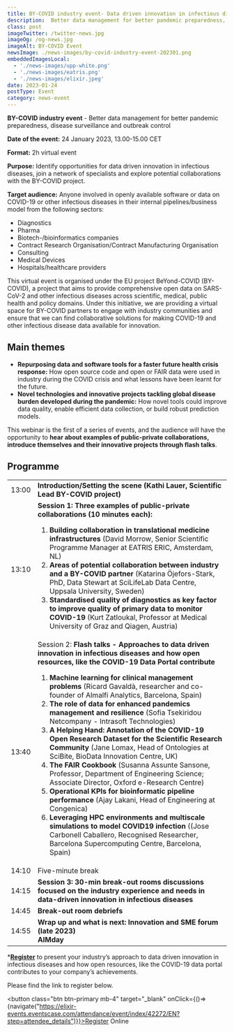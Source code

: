 ```yaml
---
title: BY-COVID industry event- Data driven innovation in infectious diseases
description:  Better data management for better pandemic preparedness, disease surveillance and outbreak control
class: post
imageTwitter: /twitter-news.jpg
imageOg: /og-news.jpg
imageAlt: BY-COVID Event
newsImage: ./news-images/by-covid-industry-event-202301.png
embeddedImagesLocal:
  - './news-images/upp-white.png'
  - './news-images/eatris.png'
  - './news-images/elixir.jpeg'
date: 2023-01-24
postType: Event
category: news-event
---
```



**BY-COVID industry event** - Better data management for better pandemic preparedness, disease surveillance and outbreak control

**Date of the event:** 24 January 2023, 13.00-15.00 CET
 
**Format:** 2h virtual event
 
**Purpose:** Identify opportunities for data driven innovation in infectious diseases, join a network of specialists and explore potential collaborations with the BY-COVID project.

**Target audience:** Anyone involved in openly available software or data on COVID-19 or other infectious diseases in their internal pipelines/business model from the following sectors:

* Diagnostics
* Pharma
* Biotech-/bioinformatics companies 
* Contract Research Organisation/Contract Manufacturing Organisation
* Consulting
* Medical Devices
* Hospitals/healthcare providers

​​This virtual event is organised under the EU project BeYond-COVID (BY-COVID), a project that aims to provide comprehensive open data on SARS-CoV-2 and other infectious diseases across scientific, medical, public health and policy domains. Under this initiative, we are providing a virtual space for BY-COVID partners to engage with industry communities and ensure that we can find collaborative solutions for making COVID-19 and other infectious disease data available for innovation.

## Main themes

* <strong>Repurposing data and software tools for a faster future health crisis response:</strong> How open source code and open or FAIR data were used in industry during the COVID crisis and what lessons have been learnt for the future.
* <strong>Novel technologies and innovative projects tackling global disease burden developed during the pandemic:</strong> How novel tools could improve data quality, enable efficient data collection, or build robust prediction models.
 
This webinar is the first of a series of events, and the audience will have the opportunity to **hear about examples of public-private collaborations, introduce themselves and their innovative projects through flash talks**. 

## Programme

<Table striped bordered table-responsive>
  <tbody>
    <tr>
     <td class="py-3">13:00</td>
      <td class="py-3"><strong>Introduction/Setting the scene (Kathi Lauer, Scientific Lead BY-COVID project)</strong></td>
    </tr>
    <tr>
     <td class="py-3">13:10</td>
      <td class="py-3"><strong>Session 1: Three examples of public-private collaborations (10 minutes each):</strong>
       <ol>
<li><strong>Building collaboration in translational medicine infrastructures</strong> (David Morrow, Senior Scientific Programme Manager at EATRIS ERIC, Amsterdam, NL)</li>            
<li><strong>Areas of potential collaboration between industry and a BY-COVID partner</strong> (Katarina Öjefors-Stark, PhD, Data Stewart at SciLifeLab Data Centre, Uppsala University, Sweden)
</li>
<li><strong>Standardised quality of diagnostics as key factor to improve quality of primary data to monitor COVID-19</strong> (Kurt Zatloukal, Professor at Medical University of Graz and Qiagen, Austria)</li>
       </ol></td>
    </tr>
    <tr>
     <td class="py-3">13:40</td>
      <td class="py-3">Session 2: <strong>Flash talks - Approaches to data driven innovation in infectious diseases and how open resources, like the COVID-19 Data Portal contribute </strong>
       <ol>
<li><strong>Machine learning for clinical management problems</strong>  (Ricard Gavaldà, researcher and co-founder of Almalfi Analytics, Barcelona, Spain)</li>
<li><strong>The role of data for enhanced pandemics management and resilience</strong> (Sofia Tsekiridou Netcompany - Intrasoft Technologies)</li>
<li><strong>A Helping Hand: Annotation of the COVID-19 Open Research Dataset for the Scientific Research Community</strong> (Jane Lomax, Head of Ontologies at SciBite, BioData Innovation Centre, UK)</li>
<li><strong>The FAIR Cookbook</strong> (Susanna Assunte Sansone, Professor, Department of Engineering Science; Associate Director, Oxford e-Research Centre)</li>
<li><strong>Operational KPIs for bioinformatic pipeline performance</strong> (Ajay Lakani, Head of Engineering at Congenica)</li>
<li><strong>Leveraging HPC environments and multiscale simulations to model COVID19 infection </strong> ((Jose Carbonell Caballero, Recognised Researcher, Barcelona Supercomputing Centre, Barcelona, Spain)</li>
        </ol>
</td>
    </tr>
    <tr>
     <td class="py-3">14:10 </td>
     <td class="py-3">Five-minute break</td>
    </tr>
    <tr>
     <td class="py-3">14:15</td>
      <td class="py-3"><strong>Session 3: 30-min break-out rooms discussions focused on the industry experience and needs in data-driven innovation in infectious diseases</strong>
</td>
    </tr>
    <tr>
     <td class="py-3">14:45</td>
     <td class="py-3"><strong>Break-out room debriefs</strong></td>
    </tr>
    <tr>
     <td class="py-3">14:55</td>
     <td class="py-3"><div><strong>Wrap up and what is next: Innovation and SME forum (late 2023)</strong></div>
      <div><strong>AIMday</strong></div>
</td>
    </tr>
  </tbody>
</Table>


***[Register](https://elixir-events.eventscase.com/attendance/event/index/42272/EN?step=attendee_details)** to present your industry’s approach to data driven innovation in infectious diseases and how open resources, like the COVID-19 data portal contributes to your company’s achievements.

Please find the link to register below.


<button class="btn btn-primary mb-4" target="_blank" onClick={()=>{navigate("https://elixir-events.eventscase.com/attendance/event/index/42272/EN?step=attendee_details")}}>Register Online</button>
<br />

<GatsbyImage alt='BY-COVID data indexing system' image={getImage(props.localImages[0])} class="accessday" />
<GatsbyImage alt='BY-COVID data indexing system' image={getImage(props.localImages[1])} class="accessday" />
<GatsbyImage alt='BY-COVID data indexing system' image={getImage(props.localImages[2])} class="accessday" />



